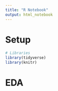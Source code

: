 ```yaml
---
title: "R Notebook"
output: html_notebook
---
```


# Setup
```r
# Libraries
library(tidyverse)
library(knitr)
```


# EDA


